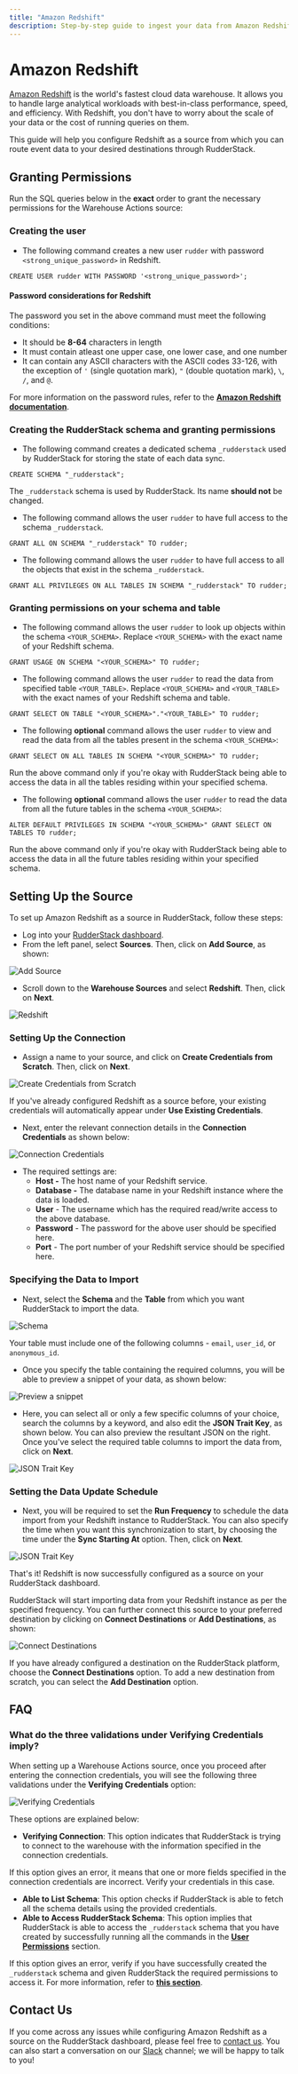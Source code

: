 ```yaml
---
title: "Amazon Redshift"
description: Step-by-step guide to ingest your data from Amazon Redshift into RudderStack.
---
```


# Amazon Redshift

[Amazon Redshift](https://aws.amazon.com/redshift/) is the world's fastest cloud data warehouse. It allows you to handle large analytical workloads with best-in-class performance, speed, and efficiency. With Redshift, you don't have to worry about the scale of your data or the cost of running queries on them.

This guide will help you configure Redshift as a source from which you can route event data to your desired destinations through RudderStack.

## Granting Permissions

Run the SQL queries below in the **exact** order to grant the necessary permissions for the Warehouse Actions source:

### Creating the user

* The following command creates a new user `rudder` with password `<strong_unique_password>` in Redshift.

```
CREATE USER rudder WITH PASSWORD '<strong_unique_password>';
```

#### Password considerations for Redshift

The password you set in the above command must meet the following conditions:

* It should be **8-64** characters in length
* It must contain atleast one upper case, one lower case, and one number
* It can contain any ASCII characters with the ASCII codes 33-126, with the exception of `'` \(single quotation mark\), `"` \(double quotation mark\), `\`, `/`, and `@`.

<div class="infoBlock">

For more information on the password rules, refer to the [**Amazon Redshift documentation**](https://docs.aws.amazon.com/redshift/latest/dg/r_CREATE_USER.html#r_CREATE_USER-parameters).
</div>

### Creating the RudderStack schema and granting permissions

* The following command creates a dedicated schema `_rudderstack` used by RudderStack for storing the state of each data sync.

```
CREATE SCHEMA "_rudderstack";
```

<div class="warningBlock">

The `_rudderstack` schema is used by RudderStack. Its name **should not** be changed.
</div>

* The following command allows the user `rudder` to have full access to the schema `_rudderstack`.

```
GRANT ALL ON SCHEMA "_rudderstack" TO rudder;
```

* The following command allows the user `rudder` to have full access to all the objects that exist in the schema `_rudderstack`.

```
GRANT ALL PRIVILEGES ON ALL TABLES IN SCHEMA "_rudderstack" TO rudder;
```

### Granting permissions on your schema and table

* The following command allows the user `rudder` to look up objects within the schema `<YOUR_SCHEMA>`. Replace `<YOUR_SCHEMA>` with the exact name of your Redshift schema.

```
GRANT USAGE ON SCHEMA "<YOUR_SCHEMA>" TO rudder;
```

* The following command allows the user `rudder` to read the data from specified table `<YOUR_TABLE>`. Replace `<YOUR_SCHEMA>` and `<YOUR_TABLE>` with the exact names of your Redshift schema and table.

```
GRANT SELECT ON TABLE "<YOUR_SCHEMA>"."<YOUR_TABLE>" TO rudder;
```

* The following **optional** command allows the user `rudder` to view and read the data from all the tables present in the schema `<YOUR_SCHEMA>`:

```
GRANT SELECT ON ALL TABLES IN SCHEMA "<YOUR_SCHEMA>" TO rudder;
```

<div class="warningBlock">

Run the above command only if you're okay with RudderStack being able to access the data in all the tables residing within your specified schema.
</div>

* The following **optional** command allows the user `rudder` to read the data from all the future tables in the schema `<YOUR_SCHEMA>`:

```
ALTER DEFAULT PRIVILEGES IN SCHEMA "<YOUR_SCHEMA>" GRANT SELECT ON TABLES TO rudder;
```

<div class="warningBlock">

Run the above command only if you're okay with RudderStack being able to access the data in all the future tables residing within your specified schema.
</div>

## Setting Up the Source

To set up Amazon Redshift as a source in RudderStack, follow these steps:

* Log into your [RudderStack dashboard](https://app.rudderlabs.com/signup?type=freetrial).
* From the left panel, select **Sources**. Then, click on **Add Source**, as shown:

<!--![](../.gitbook/assets/image%20%2897%29%20%281%29%20%281%29%20%282%29%20%282%29%20%282%29%20%282%29%20%282%29%20%282%29%20%282%29%20%282%29%20%282%29%20%282%29%20%282%29%20%283%29%20%282%29.png)-->

<img src="../assets/image (97) (1) (1) (2) (2) (2) (2) (2) (2) (2) (2) (2) (2) (2) (3) (2).png" alt="Add Source" />

* Scroll down to the **Warehouse Sources** and select **Redshift**. Then, click on **Next**.

<!--![](../.gitbook/assets/screen-shot-2021-01-06-at-4.03.08-pm.png)-->

<img src="../assets/screen-shot-2021-01-06-at-4.03.08-pm.png" alt="Redshift" />

### Setting Up the Connection

* Assign a name to your source, and click on **Create Credentials from Scratch**. Then, click on **Next**.

<!--![](../.gitbook/assets/screen-shot-2021-01-06-at-3.54.12-pm.png)-->

<img src="../assets/screen-shot-2021-01-06-at-3.54.12-pm.png" alt="Create Credentials from Scratch" />

<div class="successBlock">

If you've already configured Redshift as a source before, your existing credentials will automatically appear under **Use Existing Credentials**.
</div>

* Next, enter the relevant connection details in the **Connection Credentials** as shown below:

<!--![](../.gitbook/assets/screen-shot-2021-01-06-at-3.59.08-pm.png)-->

<img src="../assets/screen-shot-2021-01-06-at-3.59.08-pm.png" alt="Connection Credentials" />

* The required settings are:
  * **Host -** The host name of your Redshift service.
  * **Database -** The database name in your Redshift instance where the data is loaded.
  * **User** - The username which has the required read/write access to the above database.
  * **Password** - The password for the above user should be specified here.
  * **Port** - The port number of your Redshift service should be specified here.

### Specifying the Data to Import

* Next, select the **Schema** and the **Table** from which you want RudderStack to import the data.

<!--![](../.gitbook/assets/screen-shot-2021-01-06-at-3.58.07-pm.png)-->

<img src="../assets/screen-shot-2021-01-06-at-3.58.07-pm.png" alt="Schema" />

<div class="warningBlock">

Your table must include one of the following columns - `email`, `user_id`, or `anonymous_id`.
</div>

* Once you specify the table containing the required columns, you will be able to preview a snippet of your data, as shown below:

<!--![](../.gitbook/assets/screen-shot-2021-01-05-at-3.21.38-pm.png)-->

<img src="../assets/screen-shot-2021-01-05-at-3.21.38-pm.png" alt="Preview a snippet" />

* Here, you can select all or only a few specific columns of your choice, search the columns by a keyword, and also edit the **JSON Trait Key**, as shown below. You can also preview the resultant JSON on the right. Once you've select the required table columns to import the data from, click on **Next**.

<!--![](../.gitbook/assets/screen-shot-2021-01-05-at-3.22.09-pm.png)-->

<img src="../assets/screen-shot-2021-01-05-at-3.22.09-pm.png" alt="JSON Trait Key" />

### Setting the Data Update Schedule

* Next, you will be required to set the **Run Frequency** to schedule the data import from your Redshift instance to RudderStack. You can also specify the time when you want this synchronization to start, by choosing the time under the **Sync Starting At** option. Then, click on **Next**.

<!--![](../.gitbook/assets/screen-shot-2021-01-06-at-4.05.51-pm (1) (1) (1) (1) (2) (2) (3) (2) (1).png)-->

<img src="../assets/screen-shot-2021-01-06-at-4.05.51-pm (1) (1) (1) (1) (2) (2) (3) (2) (1).png" alt="JSON Trait Key" />

That's it! Redshift is now successfully configured as a source on your RudderStack dashboard.

RudderStack will start importing data from your Redshift instance as per the specified frequency. You can further connect this source to your preferred destination by clicking on **Connect Destinations** or **Add Destinations**, as shown:

<!--![](../.gitbook/assets/screen-shot-2021-01-06-at-4.06.07-pm.png)-->

<img src="../assets/screen-shot-2021-01-06-at-4.06.07-pm.png" alt="Connect Destinations" />

<div class="infoBlock">

If you have already configured a destination on the RudderStack platform, choose the **Connect Destinations** option. To add a new destination from scratch, you can select the **Add Destination** option.
</div>

## FAQ

### What do the three validations under Verifying Credentials imply?

When setting up a Warehouse Actions source, once you proceed after entering the connection credentials, you will see the following three validations under the **Verifying Credentials** option:

<!--![](../.gitbook/assets/validations.png)-->

<img src="../assets/validations.png" alt="Verifying Credentials" />

These options are explained below:

* **Verifying Connection**: This option indicates that RudderStack is trying to connect to the warehouse with the information specified in the connection credentials. 

<div class="warningBlock">

If this option gives an error, it means that one or more fields specified in the connection credentials are incorrect. Verify your credentials in this case.
</div>

* **Able to List Schema**: This option checks if RudderStack is able to fetch all the schema details using the provided credentials. 
* **Able to Access RudderStack Schema**: This option implies that RudderStack is able to access the `_rudderstack` schema that you have created by successfully running all the commands in the [**User Permissions**](https://rudderstack.com/docs/warehouse-actions/amazon-redshift#creating-the-rudderstack-schema-and-granting-permissions) section. 

<div class="warningBlock">

If this option gives an error, verify if you have successfully created the `_rudderstack` schema and given RudderStack the required permissions to access it. For more information, refer to [**this section**](https://rudderstack.com/docs/warehouse-actions/amazon-redshift#creating-the-rudderstack-schema-and-granting-permissions).
</div>

## Contact Us

If you come across any issues while configuring Amazon Redshift as a source on the RudderStack dashboard, please feel free to [contact us](mailto:%20docs@rudderstack.com). You can also start a conversation on our [Slack](https://rudderstack.com/join-rudderstack-slack-community) channel; we will be happy to talk to you!
